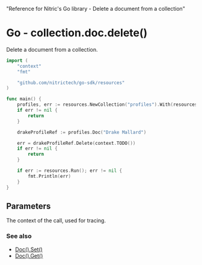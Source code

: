   "Reference for Nitric's Go library - Delete a document from a collection"

# Go - collection.doc.delete()

Delete a document from a collection.

```go
import (
	"context"
	"fmt"

	"github.com/nitrictech/go-sdk/resources"
)

func main() {
	profiles, err := resources.NewCollection("profiles").With(resources.CollectionDeleting)
	if err != nil {
		return
	}

	drakeProfileRef := profiles.Doc("Drake Mallard")

	err = drakeProfileRef.Delete(context.TODO())
	if err != nil {
		return
	}

	if err := resources.Run(); err != nil {
		fmt.Println(err)
	}
}
```

## Parameters

<Properties>
  <Property name="ctx" required type="context">
    The context of the call, used for tracing.
  </Property>
</Properties>

### See also

- [Doc().Set()](./collection-doc-set)
- [Doc().Get()](./collection-doc-get)
